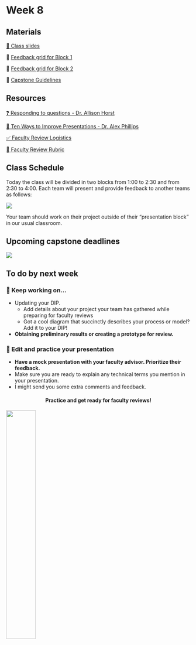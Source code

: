 # Week 8

## Materials

[📕  Class slides](https://docs.google.com/presentation/d/1iBDxG5Qj9y_gGXdZJxeOQpp40HPpouc-bi6bMmYQyME/edit?usp=sharing)

🔄 [Feedback grid for Block 1](https://docs.google.com/spreadsheets/d/1j6txyKF5KCwidWXHl_fYW2PX9x1VI2l2Ynr-TkKRqVg/edit?usp=sharing)

🔄 [Feedback grid for Block 2](https://docs.google.com/spreadsheets/d/1I8Lkub3YcjRmqbpHuHkPG1eDz1FnbJkuG-6jv18Agrs/edit?usp=sharing)

📖 [Capstone Guidelines](https://drive.google.com/file/d/1qftu6sNqHeiv0p5K2xhfV8rfdc14oOk_/view?usp=share_link)

## Resources

[❓ Responding to questions - Dr. Allison Horst](https://docs.google.com/presentation/d/1idCPdoY0y-rUTiGJMcERiEhA56iiUypECBBV6_MJ-sM/edit?usp=sharing)

[🌟  Ten Ways to Improve Presentations - Dr. Alex Phillips](https://docs.google.com/presentation/d/1ddl9cCrWf8AL0adNmq1y8_WEeAxIyo_RlBnUlTXPqpw/edit?usp=sharing)

[✅  Faculty Review Logistics](https://docs.google.com/presentation/d/1qYm7QCg1T05E8DFLZGTb2JkCVnazUEZ-5pxDRidLuuo/edit#slide=id.ge6b7f452cd_0_6982)

[💯  Faculty Review Rubric](https://docs.google.com/document/d/1AD-xlfnZNi3IveI5wjUzK2-c42cIMfX5fc5BEMMRxEE/edit?usp=sharing)


## Class Schedule
Today the class will be divided in two blocks from 1:00 to 2:30 and from 2:30 to 4:00. Each team will present and provide feedback to another teams as follows:

![](/411a_winter/images/presentations_blocks_2.png)

Your team should work on their project outside of their “presentation block” in our usual classroom. 

## Upcoming capstone deadlines

![](/411a_winter/images/411a_2025_deadlines4.png)


## To do by next week

### 📝 Keep working on...

- Updating your DIP.
    - Add details about your project your team has gathered while preparing for faculty reviews
    - Got a cool diagram that succinctly describes your process or model? Add it to your DIP!

- **Obtaining preliminary results or creating a prototype for review.**


### 💬 Edit and practice your presentation

- **Have a mock presentation with your faculty advisor. Prioritize their feedback.**
- Make sure you are ready to explain any technical terms you mention in your presentation. 
- I might send you some extra comments and feedback.


<h4 style="text-align:center;">Practice and get ready for faculty reviews!</h4>


![](https://media0.giphy.com/media/v1.Y2lkPTc5MGI3NjExdnloNzJmaWxqNTZoODFlZTNibGFjbG9vbTE2bTVhcDE0M3o0NGR6YSZlcD12MV9pbnRlcm5hbF9naWZfYnlfaWQmY3Q9Zw/VJNT5NYAmZiFEH6FLV/giphy.gif){fig-align="center" width="40%"}
